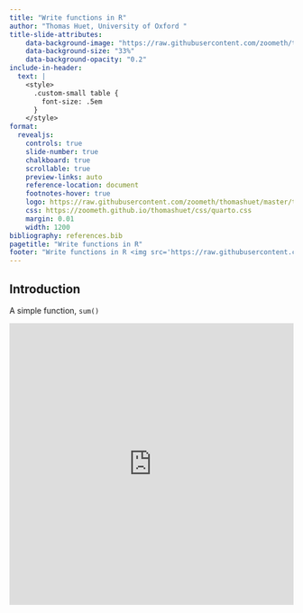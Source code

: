 ```yaml
---
title: "Write functions in R"
author: "Thomas Huet, University of Oxford "
title-slide-attributes:
    data-background-image: "https://raw.githubusercontent.com/zoometh/thomashuet/master/img/prog-r.png"
    data-background-size: "33%"
    data-background-opacity: "0.2"
include-in-header:
  text: |
    <style>
      .custom-small table {
        font-size: .5em
      }
    </style>
format:
  revealjs:
    controls: true
    slide-number: true
    chalkboard: true
    scrollable: true
    preview-links: auto
    reference-location: document
    footnotes-hover: true
    logo: https://raw.githubusercontent.com/zoometh/thomashuet/master/teach/www/inst-uni-oxford_.png
    css: https://zoometh.github.io/thomashuet/css/quarto.css
    margin: 0.01
    width: 1200
bibliography: references.bib
pagetitle: "Write functions in R"
footer: "Write functions in R <img src='https://raw.githubusercontent.com/zoometh/thomashuet/master/img/prog-r.png' style='height: 25px;vertical-align: middle;'> School of Archaeology, University of Oxford"
---
```


## Introduction

A simple function, `sum()`

<div class="iframe-container">
  <iframe class="interactive" id="f-sum" src="https://trainingidn.shinyapps.io/f-sum/" style="width: 100%; border: none; height: 500px;" scrolling="no" frameborder="no"></iframe>
</div>

